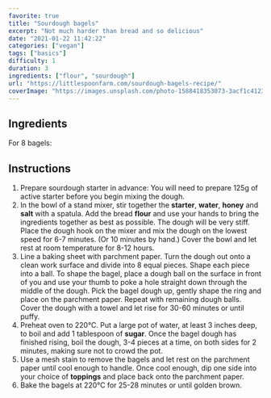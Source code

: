```yaml
---
favorite: true
title: "Sourdough bagels"
excerpt: "Not much harder than bread and so delicious"
date: "2021-01-22 11:42:22"
categories: ["vegan"]
tags: ["basics"]
difficulty: 1
duration: 3
ingredients: ["flour", "sourdough"]
url: "https://littlespoonfarm.com/sourdough-bagels-recipe/"
coverImage: "https://images.unsplash.com/photo-1588418353073-3acf1c412326?ixlib=rb-1.2.1&ixid=MXwxMjA3fDB8MHxwaG90by1wYWdlfHx8fGVufDB8fHw%3D&auto=format&fit=crop&w=700&q=72"
---
```


## Ingredients

For 8 bagels:

<ul>
  <Ingredient v="125" t="g" i="sourdough starter" />
  <Ingredient v="225" t="g" i="water" />
  <Ingredient v="40" t="g" i="honey (or sugar)" />
  <Ingredient v="10" t="g" i="fine salt" />
  <Ingredient v="500" t="g" i="flour" />
  <Ingredient v="1" t="tbsp" i="granulated sugar (for boiling water)" />
</ul>

## Instructions

1. Prepare sourdough starter in advance: You will need to prepare 125g of active starter before you begin mixing the dough.
2. In the bowl of a stand mixer, stir together the **starter**, **water**, **honey** and **salt** with a spatula. Add the bread **flour** and use your hands to bring the ingredients together as best as possible. The dough will be very stiff. Place the dough hook on the mixer and mix the dough on the lowest speed for 6-7 minutes. (Or 10 minutes by hand.) Cover the bowl and let rest at room temperature for 8-12 hours.
3. Line a baking sheet with parchment paper. Turn the dough out onto a clean work surface and divide into 8 equal pieces. Shape each piece into a ball. To shape the bagel, place a dough ball on the surface in front of you and use your thumb to poke a hole straight down through the middle of the dough. Pick the bagel dough up, gently shape the ring and place on the parchment paper. Repeat with remaining dough balls. Cover the dough with a towel and let rise for 30-60 minutes or until puffy.
4. Preheat oven to 220°C. Put a large pot of water, at least 3 inches deep, to boil and add 1 tablespoon of **sugar**. Once the bagel dough has finished rising, boil the dough, 3-4 pieces at a time, on both sides for 2 minutes, making sure not to crowd the pot.
5. Use a mesh stain to remove the bagels and let rest on the parchment paper until cool enough to handle. Once cool enough, dip one side into your choice of **toppings** and place back onto the parchment paper.
6. Bake the bagels at 220°C for 25-28 minutes or until golden brown.
